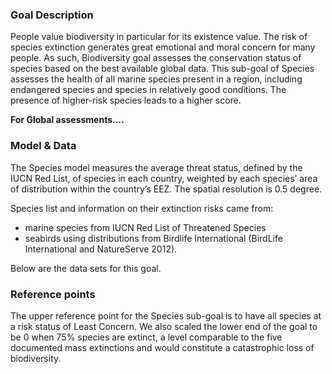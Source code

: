 ### Goal Description

People value biodiversity in particular for its existence value. The risk of species extinction generates great emotional and moral concern for many people. As such, Biodiversity goal assesses the conservation status of species based on the best available global data. This sub-goal of Species assesses the health of all marine species present in a region, including endangered species and species in relatively good conditions. The presence of higher-risk species leads to a higher score.

**For Global assessments....** 

### Model & Data 

The Species model measures the average threat status, defined by the IUCN Red List, of species in each country, weighted by each species' area of distribution within the country's EEZ. The spatial resolution is 0.5 degree.

Species list and information on their extinction risks came from: 

- marine species from IUCN Red List of Threatened Species 
- seabirds using distributions from Birdlife International (BirdLife International and NatureServe 2012). 

Below are the data sets for this goal.

### Reference points 

The upper reference point for the Species sub-goal is to have all species at a risk status of Least Concern. We also scaled the lower end of the goal to be 0 when 75% species are extinct, a level comparable to the five documented mass extinctions and would constitute a catastrophic loss of biodiversity.

